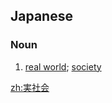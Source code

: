 ==Japanese==
{{ja-kanjitab|じつ|k1=じっ|しゃ|かい|yomi=on}}

===Noun===
{{ja-noun|じっしゃかい}}
# [[real world]]; [[society]]

[[zh:実社会]]